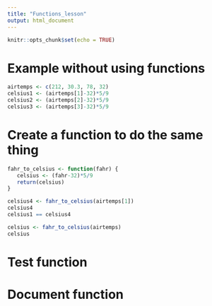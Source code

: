 ```yaml
---
title: "Functions_lesson"
output: html_document
---
```


```r
knitr::opts_chunk$set(echo = TRUE)
```

# Example without using functions

```r
airtemps <- c(212, 30.3, 78, 32)
celsius1 <- (airtemps[1]-32)*5/9
celsius2 <- (airtemps[2]-32)*5/9
celsius3 <- (airtemps[3]-32)*5/9
```


# Create a function to do the same thing

```r
fahr_to_celsius <- function(fahr) {
   celsius <- (fahr-32)*5/9
   return(celsius)
}
```

```r
celsius4 <- fahr_to_celsius(airtemps[1])
celsius4
celsius1 == celsius4
```
```r
celsius <- fahr_to_celsius(airtemps)
celsius
```



# Test function


# Document function